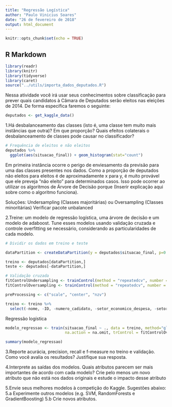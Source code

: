 ```yaml
---
title: "Regressão Logística"
author: "Paulo Vinicius Soares"
date: "26 de fevereiro de 2018"
output: html_document
---
```


```r
knitr::opts_chunk$set(echo = TRUE)
```

## R Markdown

```r
library(readr)
library(knitr)
library(tidyverse)
library(caret)
source("../utils/importa_dados_deputados.R")
```

Nessa atividade você irá usar seus conhecimentos sobre classificação para prever quais candidatos à Câmara de Deputados serão eleitos nas eleições de 2014. De forma específica faremos o seguinte:

```r
deputados <- get_kaggle_data()
```


1.Há desbalanceamento das classes (isto é, uma classe tem muito mais instâncias que outra)? Em que proporção? Quais efeitos colaterais o desbalanceamento de classes pode causar no classificador?

```r
# Frequência de eleitos e não eleitos
deputados %>%
  ggplot(aes(situacao_final)) + geom_histogram(stat="count")
```

Em primeira instância ocorre o perigo de enviesamento da previsão para uma das classes presentes nos dados. Como a proporção de deputados não eleitos para eleitos é de aproximadamente x para y, é muito provável que ele preveja "não eleito" para determinados casos. Isso pode ocorrer ao utilizar os algoritmos de Árvore de Decisão porque (Inserir explicação aqui sobre como o algoritmo funciona).

Soluções: Undersampling (Classes majoritárias) ou Oversampling (Classes minoritárias)
Verificar pacote unbalanced

2.Treine: um modelo de regressão logística, uma árvore de decisão e um modelo de adaboost. Tune esses modelos usando validação cruzada e controle overfitting se necessário, considerando as particularidades de cada modelo.

```r
# Dividir os dados em treino e teste

dataPartition <- createDataPartition(y = deputados$situacao_final, p=0.75, list=FALSE)

treino <- deputados[dataPartition,]
teste <- deputados[-dataPartition,]
```

```r
# Validação cruzada
fitControlUndersampling <- trainControl(method = "repeatedcv", number = 5, repeats = 5, sampling="down")
fitControlOversampling <- trainControl(method = "repeatedcv", number = 5, repeats = 5, sampling="up")

preProcessing <- c("scale", "center", "nzv")

treino <- treino %>% 
  select(-nome, -ID, -numero_cadidato, -setor_economico_despesa, -setor_economico_receita, -partido)
```


Regressão logística
```r
modelo_regressao <- train(situacao_final ~ ., data = treino, method="glm", family="binomial", 
                          na.action = na.omit, trControl = fitControlOversampling, preProcess = preProcessing)

summary(modelo_regressao)
```



3.Reporte acurácia, precision, recall e f-measure no treino e validação. Como você avalia os resultados? Justifique sua resposta.

4.Interprete as saídas dos modelos. Quais atributos parecem ser mais importantes de acordo com cada modelo? Crie pelo menos um novo atributo que não está nos dados originais e estude o impacto desse atributo

5.Envie seus melhores modelos à competição do Kaggle. Sugestões abaixo:
  5.a Experimente outros modelos (e.g. SVM, RandomForests e GradientBoosting)
  5.b Crie novos atributos.
